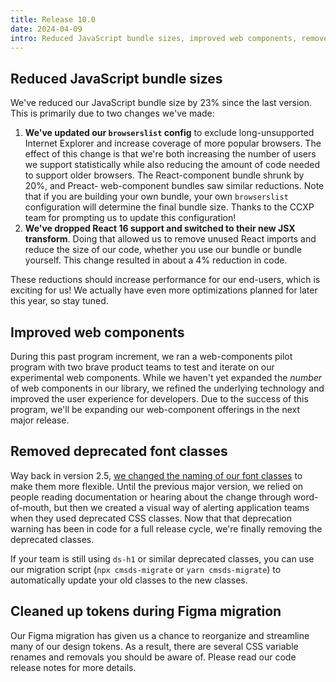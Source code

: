 ```yaml
---
title: Release 10.0
date: 2024-04-09
intro: Reduced JavaScript bundle sizes, improved web components, removed deprecated font classes, and cleaned up tokens
---
```


## Reduced JavaScript bundle sizes

We've reduced our JavaScript bundle size by 23% since the last version. This is primarily due to two changes we've made:

1. **We've updated our `browserslist` config** to exclude long-unsupported Internet Explorer and increase coverage of more popular browsers. The effect of this change is that we're both increasing the number of users we support statistically while also reducing the amount of code needed to support older browsers. The React-component bundle shrunk by 20%, and Preact- web-component bundles saw similar reductions. Note that if you are building your own bundle, your own `browserslist` configuration will determine the final bundle size. Thanks to the CCXP team for prompting us to update this configuration!
2. **We've dropped React 16 support and switched to their new JSX transform**. Doing that allowed us to remove unused React imports and reduce the size of our code, whether you use our bundle or bundle yourself. This change resulted in about a 4% reduction in code.

These reductions should increase performance for our end-users, which is exciting for us! We actually have even more optimizations planned for later this year, so stay tuned.  

## Improved web components

During this past program increment, we ran a web-components pilot program with two brave product teams to test and iterate on our experimental web components. While we haven't yet expanded the _number_ of web components in our library, we refined the underlying technology and improved the user experience for developers. Due to the success of this program, we'll be expanding our web-component offerings in the next major release.  

## Removed deprecated font classes

Way back in version 2.5, [we changed the naming of our font classes](https://design.cms.gov/migration-guides/agnostic-typography-classes/) to make them more flexible. Until the previous major version, we relied on people reading documentation or hearing about the change through word-of-mouth, but then we created a visual way of alerting application teams when they used deprecated CSS classes. Now that that deprecation warning has been in code for a full release cycle, we're finally removing the deprecated classes.  
  
If your team is still using `ds-h1` or similar deprecated classes, you can use our migration script (`npx cmsds-migrate` or `yarn cmsds-migrate`) to automatically update your old classes to the new classes.  

## Cleaned up tokens during Figma migration

Our Figma migration has given us a chance to reorganize and streamline many of our design tokens. As a result, there are several CSS variable renames and removals you should be aware of. Please read our code release notes for more details.